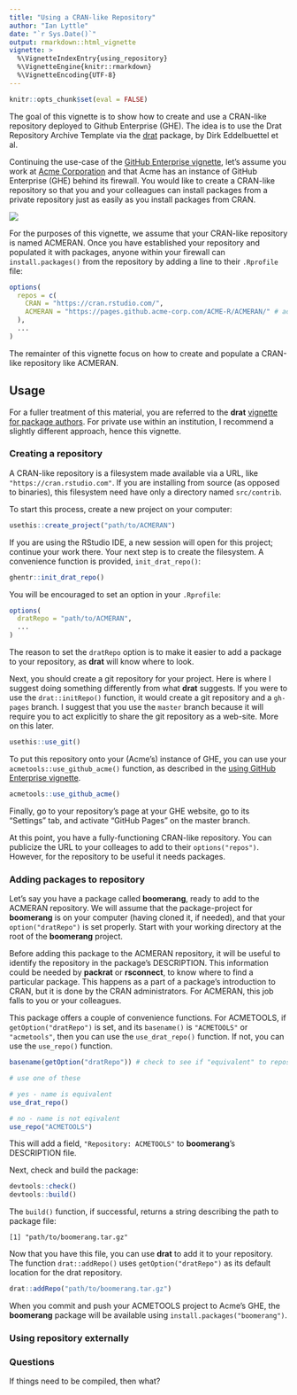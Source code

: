 ```yaml
---
title: "Using a CRAN-like Repository"
author: "Ian Lyttle"
date: "`r Sys.Date()`"
output: rmarkdown::html_vignette
vignette: >
  %\VignetteIndexEntry{using_repository}
  %\VignetteEngine{knitr::rmarkdown}
  %\VignetteEncoding{UTF-8}
---
```


```r
knitr::opts_chunk$set(eval = FALSE)
```

The goal of this vignette is to show how to create and use a CRAN-like repository deployed to Github Enterprise (GHE). The idea is to use the Drat Repository Archive Template via the [drat]( https://CRAN.R-project.org/package=drat) package, by Dirk Eddelbuettel et al. 

Continuing the use-case of the [GitHub Enterprise vignette](using_ghe.html), let's assume you work at [Acme Corporation](https://en.wikipedia.org/wiki/Acme_Corporation) and that Acme has an instance of GitHub Enterprise (GHE) behind its firewall. You would like to create a CRAN-like repository so that you and your colleagues can install packages from a private repository just as easily as you install packages from CRAN.

![](img/drat_motivation.png)

For the purposes of this vignette, we assume that your CRAN-like repository is named ACMERAN. Once you have established your repository and populated it with packages, anyone within your firewall can `install.packages()` from the repository by adding a line to their `.Rprofile` file:

```r
options(
  repos = c(
    CRAN = "https://cran.rstudio.com/",
    ACMERAN = "https://pages.github.acme-corp.com/ACME-R/ACMERAN/" # add a line like this
  ),
  ...
)
```

The remainter of this vignette focus on how to create and populate a CRAN-like repository like ACMERAN.

## Usage

For a fuller treatment of this material, you are referred to the **drat** [vignette for package authors](https://cran.r-project.org/web/packages/drat/vignettes/DratForPackageAuthors.html). For private use within an institution, I recommend a slightly different approach, hence this vignette. 

### Creating a repository

A CRAN-like repository is a filesystem made available via a URL, like `"https://cran.rstudio.com"`. If you are installing from source (as opposed to binaries), this filesystem need have only a directory named `src/contrib`.

To start this process, create a new project on your computer:

```r
usethis::create_project("path/to/ACMERAN")
```

If you are using the RStudio IDE, a new session will open for this project; continue your work there. Your next step is to create the filesystem. A convenience function is provided, `init_drat_repo()`:

```r
ghentr::init_drat_repo()
```

You will be encouraged to set an option in your `.Rprofile`:

```r
options(
  dratRepo = "path/to/ACMERAN",
  ...
)
```

The reason to set the `dratRepo` option is to make it easier to add a package to your repository, as **drat** will know where to look.

Next, you should create a git repository for your project. Here is where I suggest doing something differently from what **drat** suggests. If you were to use the `drat::initRepo()` function, it would create a git repository and a `gh-pages` branch. I suggest that you use the `master` branch because it will require you to act explicitly to share the git repository as a web-site. More on this later.

```r
usethis::use_git()
```

To put this repository onto your (Acme's) instance of GHE, you can use your `acmetools::use_github_acme()` function, as described in the [using GitHub Enterprise vignette](using_ghe.html).

```r
acmetools::use_github_acme()
```

Finally, go to your repository's page at your GHE website, go to its "Settings" tab, and activate "GitHub Pages" on the master branch.

At this point, you have a fully-functioning CRAN-like repository. You can publicize the URL to your colleages to add to their `options("repos")`. However, for the repository to be useful it needs packages.

### Adding packages to repository

Let's say you have a package called **boomerang**, ready to add to the ACMERAN repository. We will assume that the package-project for **boomerang** is on your computer (having cloned it, if needed), and that your `option("dratRepo")` is set properly. Start with your working directory at the root of the **boomerang** project.

Before adding this package to the ACMERAN repository, it will be useful to identify the repository in the package's DESCRIPTION. This information could be needed by **packrat** or **rsconnect**, to know where to find a particular package. This happens as a part of a package's introduction to CRAN, but it is done by the CRAN administrators. For ACMERAN, this job falls to you or your colleagues. 

This package offers a couple of convenience functions. For ACMETOOLS, if `getOption("dratRepo")` is set, and its `basename()` is `"ACMETOOLS"` or `"acmetools"`, then you can use the `use_drat_repo()` function. If not, you can use the `use_repo()` function.

```r
basename(getOption("dratRepo")) # check to see if "equivalent" to repository name
```

```r
# use one of these

# yes - name is equivalent
use_drat_repo()

# no - name is not eqivalent
use_repo("ACMETOOLS")
```

This will add a field, `"Repository: ACMETOOLS"` to **boomerang**'s DESCRIPTION file.

Next, check and build the package:

```r
devtools::check() 
devtools::build()
```

The `build()` function, if successful, returns a string describing the path to package file:

```
[1] "path/to/boomerang.tar.gz"
```

Now that you have this file, you can use **drat** to add it to your repository. The function `drat::addRepo()` uses `getOption("dratRepo")` as its default location for the drat repository.

```r
drat::addRepo("path/to/boomerang.tar.gz")
```

When you commit and push your ACMETOOLS project to Acme's GHE, the **boomerang** package will be available using `install.packages("boomerang")`.

### Using repository externally

### Questions

If things need to be compiled, then what?
